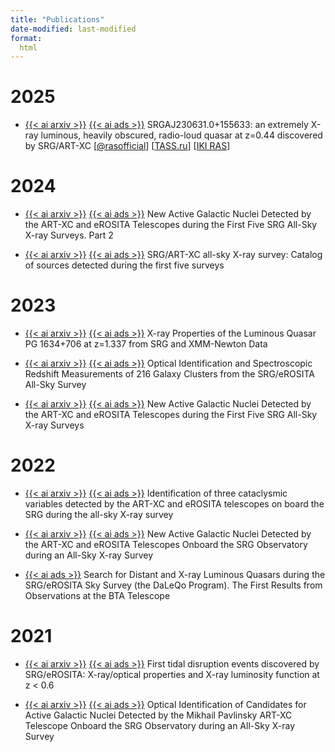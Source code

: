 ```yaml
---
title: "Publications"
date-modified: last-modified
format:
  html
---
```


# 2025

- [{{< ai arxiv >}}](https://arxiv.org/abs/2504.13658) 
[{{< ai ads >}}](https://ui.adsabs.harvard.edu/abs/2025arXiv250413658U/abstract) 
SRGAJ230631.0+155633: an extremely X-ray luminous, heavily obscured, radio-loud quasar at z=0.44 discovered by SRG/ART-XC 
[[@rasofficial](https://t.me/rasofficial/12807)]
[[TASS.ru](https://tass.ru/nauka/24159745)]
[[IKI RAS](https://iki.cosmos.ru/news/teleskop-art-xc-im-m-n-pavlinskogo-snyal-pokrov-s-moschnogo-kvazara)]



# 2024

- [{{< ai arxiv >}}](https://arxiv.org/abs/2505.00109)
[{{< ai ads >}}](https://ui.adsabs.harvard.edu/abs/2024AstL...50..279U/abstract)
New Active Galactic Nuclei Detected by the ART-XC and eROSITA Telescopes during the First Five SRG All-Sky X-ray Surveys. Part 2

- [{{< ai arxiv >}}](https://arxiv.org/abs/2405.09184)
[{{< ai ads >}}](https://ui.adsabs.harvard.edu/abs/2024A%26A...687A.183S/abstract)
SRG/ART-XC all-sky X-ray survey: Catalog of sources detected during the first five surveys

# 2023

- [{{< ai arxiv >}}](https://arxiv.org/abs/2403.17865)
[{{< ai ads >}}](https://ui.adsabs.harvard.edu/abs/2023AstL...49..621U/abstract)
X-ray Properties of the Luminous Quasar PG 1634+706 at z=1.337 from SRG and XMM-Newton Data

- [{{< ai arxiv >}}](https://arxiv.org/abs/2403.18625)
[{{< ai ads >}}](https://ui.adsabs.harvard.edu/abs/2023AstL...49..599Z/abstract)
Optical Identification and Spectroscopic Redshift Measurements of 216 Galaxy Clusters from the SRG/eROSITA All-Sky Survey

- [{{< ai arxiv >}}](https://arxiv.org/abs/2306.08646)
[{{< ai ads >}}](https://ui.adsabs.harvard.edu/abs/2023AstL...49...25U/abstract)
New Active Galactic Nuclei Detected by the ART-XC and eROSITA Telescopes during the First Five SRG All-Sky X-ray Surveys 


# 2022

- [{{< ai arxiv >}}](https://arxiv.org/abs/2107.05611)
[{{< ai ads >}}](https://ui.adsabs.harvard.edu/abs/2022A%26A...661A..39Z/abstract)
Identification of three cataclysmic variables detected by the ART-XC and eROSITA telescopes on board the SRG during the all-sky X-ray survey

- [{{< ai arxiv >}}](https://arxiv.org/abs/2208.10963)
[{{< ai ads >}}](https://ui.adsabs.harvard.edu/abs/2022AstL...48...87U/abstract)
New Active Galactic Nuclei Detected by the ART-XC and eROSITA Telescopes Onboard the SRG Observatory during an All-Sky X-ray Survey

- [{{< ai ads >}}](https://ui.adsabs.harvard.edu/abs/2022AstL...48...69K/abstract)
Search for Distant and X-ray Luminous Quasars during the SRG/eROSITA Sky Survey (the DaLeQo Program). The First Results from Observations at the BTA Telescope

# 2021

- [{{< ai arxiv >}}](https://arxiv.org/abs/2108.02449)
[{{< ai ads >}}](https://ui.adsabs.harvard.edu/abs/2021MNRAS.508.3820S/abstract)
First tidal disruption events discovered by SRG/eROSITA: X-ray/optical properties and X-ray luminosity function at z < 0.6

- [{{< ai arxiv >}}](https://arxiv.org/abs/2104.09390)
[{{< ai ads >}}](https://ui.adsabs.harvard.edu/abs/2021AstL...47...71Z/abstract)
Optical Identification of Candidates for Active Galactic Nuclei Detected by the Mikhail Pavlinsky ART-XC Telescope Onboard the SRG Observatory during an All-Sky X-ray Survey